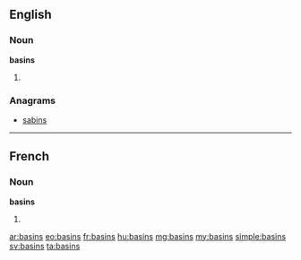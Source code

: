 ==English==

===Noun===
'''basins'''

# {{plural of|basin}}

===Anagrams===
* [[sabins#English|sabins]]

----

==French==

===Noun===
'''basins''' {{m}}

# {{plural of|basin|lang=fr}}

[[ar:basins]]
[[eo:basins]]
[[fr:basins]]
[[hu:basins]]
[[mg:basins]]
[[my:basins]]
[[simple:basins]]
[[sv:basins]]
[[ta:basins]]